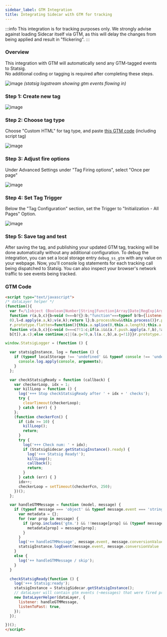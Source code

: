 ```yaml
---
sidebar_label: GTM Integration
title: Integrating Sidecar with GTM for tracking
---
```


:::info
This integration is for tracking purposes only. We strongly advise against loading Sidecar itself via GTM, as this will delay the changes from being applied and result in "flickering".
:::

### Overview
This integration with GTM will automatically send any GTM-tagged events to Statsig.<br /> No additional coding or tagging is required after completing these steps.

![image](/img/gtm-logstream.png)
_(statsig logstream showing gtm events flowing in)_

### Step 1: Create new tag 
![image](/img/gtm-create-tag.png)

### Step 2: Choose tag type
Choose "Custom HTML" for tag type, and paste [this GTM code](#gtm-code) (including script tag)

![image](/img/gtm-tag-configuration.png)

### Step 3: Adjust fire options
Under Advanced Settings under "Tag Firing options", select "Once per page"

![image](/img/gtm-create-tag-options.png)

### Step 4: Set Tag Trigger
Below the "Tag Configuration" section, set the Trigger to "Initialization - All Pages" Option. 

![image](/img/gtm-tag-trigger.png)

### Step 5: Save tag and test
After saving the tag, and publishing your updated GTM tag, tracking will be done automatically without any additional configuration.
To debug the integration, you can set a local storage entry `debug_ss_gtm` with any value on your webpage. Now, you'll console log statements for each tracking call being dispatched to Statsig. You can also inspect your browser's network traffic to see events being tracked.

### GTM Code
```html
<script type="text/javascript">
/* dataLayer helper */
(function(){
  var f=/\[object (Boolean|Number|String|Function|Array|Date|RegExp|Arguments)\]/;function g(a){return null==a?String(a):(a=f.exec(Object.prototype.toString.call(Object(a))))?a[1].toLowerCase():"object"}function m(a,b){return Object.prototype.hasOwnProperty.call(Object(a),b)}function n(a){if(!a||"object"!=g(a)||a.nodeType||a==a.window)return!1;try{if(a.constructor&&!m(a,"constructor")&&!m(a.constructor.prototype,"isPrototypeOf"))return!1}catch(c){return!1}for(var b in a);return void 0===b||m(a,b)};function p(a,b){var c={},d=c;a=a.split(".");for(var e=0;e<a.length-1;e++)d=d[a[e]]={};d[a[a.length-1]]=b;return c}function q(a,b){var c=!a._clear,d;for(d in a)if(m(a,d)){var e=a[d];"array"===g(e)&&c?("array"===g(b[d])||(b[d]=[]),q(e,b[d])):n(e)&&c?(n(b[d])||(b[d]={}),q(e,b[d])):b[d]=e}delete b._clear};
  function r(a,b,c){b=void 0===b?{}:b;"function"===typeof b?b={listener:b,listenToPast:void 0===c?!1:c,processNow:!0,commandProcessors:{}}:b={listener:b.listener||function(){},listenToPast:b.listenToPast||!1,processNow:void 0===b.processNow?!0:b.processNow,commandProcessors:b.commandProcessors||{}};this.a=a;this.l=b.listener;this.j=b.listenToPast;this.g=this.i=!1;this.c={};this.f=[];this.b=b.commandProcessors;this.h=u(this);var d=this.a.push,e=this;this.a.push=function(){var k=[].slice.call(arguments,
  0),l=d.apply(e.a,k);v(e,k);return l};b.processNow&&this.process()}r.prototype.process=function(){this.registerProcessor("set",function(){var c={};1===arguments.length&&"object"===g(arguments[0])?c=arguments[0]:2===arguments.length&&"string"===g(arguments[0])&&(c=p(arguments[0],arguments[1]));return c});this.i=!0;for(var a=this.a.length,b=0;b<a;b++)v(this,[this.a[b]],!this.j)};r.prototype.get=function(a){var b=this.c;a=a.split(".");for(var c=0;c<a.length;c++){if(void 0===b[a[c]])return;b=b[a[c]]}return b};
  r.prototype.flatten=function(){this.a.splice(0,this.a.length);this.a[0]={};q(this.c,this.a[0])};r.prototype.registerProcessor=function(a,b){a in this.b||(this.b[a]=[]);this.b[a].push(b)};
  function v(a,b,c){c=void 0===c?!1:c;if(a.i&&(a.f.push.apply(a.f,b),!a.g))for(;0<a.f.length;){b=a.f.shift();if("array"===g(b))a:{var d=a.c;g(b[0]);for(var e=b[0].split("."),k=e.pop(),l=b.slice(1),h=0;h<e.length;h++){if(void 0===d[e[h]])break a;d=d[e[h]]}try{d[k].apply(d,l)}catch(w){}}else if("arguments"===g(b)){e=a;k=[];l=b[0];if(e.b[l])for(d=e.b[l].length,h=0;h<d;h++)k.push(e.b[l][h].apply(e.h,[].slice.call(b,1)));a.f.push.apply(a.f,k)}else if("function"==typeof b)try{b.call(a.h)}catch(w){}else if(n(b))for(var t in b)q(p(t,
  b[t]),a.c);else continue;c||(a.g=!0,a.l(a.c,b),a.g=!1)}}r.prototype.registerProcessor=r.prototype.registerProcessor;r.prototype.flatten=r.prototype.flatten;r.prototype.get=r.prototype.get;r.prototype.process=r.prototype.process;window.DataLayerHelper=r;function u(a){return{set:function(b,c){q(p(b,c),a.c)},get:function(b){return a.get(b)}}};})(); 

window.StatsigLogger = (function () {

  var statsigInstance, log = function () {
    if (typeof localStorage !== 'undefined' && typeof console !== 'undefined' && localStorage.getItem('debug_ss_gtm')) {
      console.log.apply(console, arguments);
    }
  };

  var checkStatsigReady = function (callback) {
    var checkerLoop, idx = 1;
    var killLoop = function () {
      log('+++ Stop checkStatsigReady after ' + idx + ' checks');
      try {
        clearTimeout(checkerLoop);
      } catch (err) { }
    };
    (function checkerFcn() {
      if (idx >= 10) {
        killLoop();
        return;
      }
      try {
        log('+++ Check num: ' + idx);
        if (StatsigSidecar.getStatsigInstance().ready) {
          log('+++ Statsig Ready!');          
          killLoop();
          callback();
          return;
        }
      } catch (err) { }
      idx++;
      checkerLoop = setTimeout(checkerFcn, 250);
    })();
  };

  var handleGTMMessage = function (model, message) {    
    if (typeof message === 'object' && typeof message.event === 'string') {
      var metadata = {};
      for (var prop in message) {
        if (prop.includes('gtm.') && !!message[prop] && (typeof message[prop] === 'number' || typeof message[prop] === 'boolean' || typeof message[prop] === 'string')) {
          metadata[prop] = message[prop];
        }
      }
      log('++ handleGTMMessage', message.event, message.conversionValue || null, metadata);
      statsigInstance.logEvent(message.event, message.conversionValue || null, metadata);
    }
    else {
      log('++ handleGTMMessage / skip');
    }
  }

  checkStatsigReady(function () {
    log('+++ Statsig:ready');
    statsigInstance = StatsigSidecar.getStatsigInstance();
    // dataLayer will contain gtm events (~messages) that were fired pre statsig readiness
    new DataLayerHelper(dataLayer, {
      listener: handleGTMMessage,
      listenToPast: true,
    });
  });

})();
</script>
```